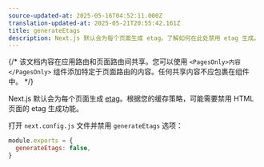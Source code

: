 ```yaml
---
source-updated-at: 2025-05-16T04:52:11.000Z
translation-updated-at: 2025-05-21T20:55:42.161Z
title: generateEtags
description: Next.js 默认会为每个页面生成 etag。了解如何在此处禁用 etag 生成。
---
```


{/* 该文档内容在应用路由和页面路由间共享。您可以使用 `<PagesOnly>内容</PagesOnly>` 组件添加特定于页面路由的内容。任何共享内容不应包裹在组件中。 */}

Next.js 默认会为每个页面生成 [etag](https://en.wikipedia.org/wiki/HTTP_ETag)。根据您的缓存策略，可能需要禁用 HTML 页面的 etag 生成功能。

打开 `next.config.js` 文件并禁用 `generateEtags` 选项：

```js filename="next.config.js"
module.exports = {
  generateEtags: false,
}
```